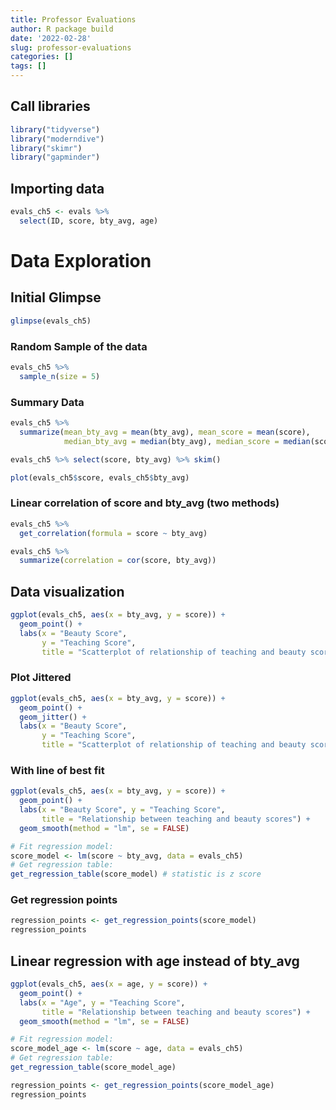 ```yaml
---
title: Professor Evaluations
author: R package build
date: '2022-02-28'
slug: professor-evaluations
categories: []
tags: []
---
```


## Call libraries
```r
library("tidyverse")
library("moderndive")
library("skimr")
library("gapminder")
```

## Importing data
```r
evals_ch5 <- evals %>%
  select(ID, score, bty_avg, age)
```

# Data Exploration
## Initial Glimpse
```r
glimpse(evals_ch5)
```
### Random Sample of the data
```r
evals_ch5 %>%
  sample_n(size = 5)
```
### Summary Data
```r
evals_ch5 %>%
  summarize(mean_bty_avg = mean(bty_avg), mean_score = mean(score),
            median_bty_avg = median(bty_avg), median_score = median(score))
```
```r
evals_ch5 %>% select(score, bty_avg) %>% skim()
```
```r
plot(evals_ch5$score, evals_ch5$bty_avg)
```

### Linear correlation of score and bty_avg (two methods)
```r
evals_ch5 %>% 
  get_correlation(formula = score ~ bty_avg)
```
```r
evals_ch5 %>% 
  summarize(correlation = cor(score, bty_avg))
```


## Data visualization


```r
ggplot(evals_ch5, aes(x = bty_avg, y = score)) +
  geom_point() +
  labs(x = "Beauty Score", 
       y = "Teaching Score",
       title = "Scatterplot of relationship of teaching and beauty scores")
```
### Plot Jittered
```r
ggplot(evals_ch5, aes(x = bty_avg, y = score)) +
  geom_point() +
  geom_jitter() +
  labs(x = "Beauty Score", 
       y = "Teaching Score",
       title = "Scatterplot of relationship of teaching and beauty scores")
```
### With line of best fit 
```r
ggplot(evals_ch5, aes(x = bty_avg, y = score)) +
  geom_point() +
  labs(x = "Beauty Score", y = "Teaching Score",
       title = "Relationship between teaching and beauty scores") +  
  geom_smooth(method = "lm", se = FALSE)
```
```r
# Fit regression model:
score_model <- lm(score ~ bty_avg, data = evals_ch5)
# Get regression table:
get_regression_table(score_model) # statistic is z score
```
### Get regression points
```r
regression_points <- get_regression_points(score_model)
regression_points
```

## Linear regression with age instead of bty_avg
```r
ggplot(evals_ch5, aes(x = age, y = score)) +
  geom_point() +
  labs(x = "Age", y = "Teaching Score",
       title = "Relationship between teaching and beauty scores") +  
  geom_smooth(method = "lm", se = FALSE)
```
```r
# Fit regression model:
score_model_age <- lm(score ~ age, data = evals_ch5)
# Get regression table:
get_regression_table(score_model_age)
```

```r
regression_points <- get_regression_points(score_model_age)
regression_points
```

